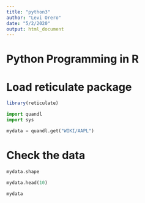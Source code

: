 ---
title: "python3"
author: "Levi Orero"
date: "5/2/2020"
output: html_document
---

# Python Programming in R
# Load reticulate package
```{r}
library(reticulate)
```


```{python}
import quandl
import sys
```

```{python}
mydata = quandl.get("WIKI/AAPL")
```

# Check the data
```{python}
mydata.shape

mydata.head(10)

```




```{r}
mydata
```

